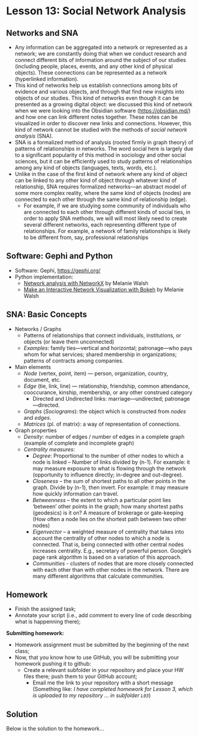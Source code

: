# Lesson 13: Social Network Analysis

## Networks and SNA

- Any information can be aggregated into a network or represented as a network; we are constantly doing that when we conduct research and connect different bits of information around the subject of our studies (including people, places, events, and any other kind of physical objects). These connections can be represented as a network (hyperlinked information).
- This kind of networks help us establish connections among bits of evidence and various objects, and through that find new insights into objects of our studies. This kind of networks even though it can be presented as a growing digital object: we discussed this kind of network when we were looking into the Obsidian software (<https://obsidian.md/>) and how one can link different notes together. These notes can be visualized in order to discover new links and connections. However, this kind of network cannot be studied with the methods of *social network analysis* (SNA).
- SNA is a formalized method of analysis (rooted firmly in graph theory) of patterns of relationships in networks. The word social here is largely due to a significant popularity of this method in sociology and other social sciences, but it can be efficiently used to study patterns of relationships among any kind of objects (languages, texts, words, etc.).
- Unlike in the case of the first kind of network where any kind of object can be linked to any other kind of object through whatever kind of relationship, SNA requires formalized networks---an abstract model of some more complex reality, where the same kind of objects (nodes) are connected to each other through the same kind of relationship (edge).
  - For example, if we are studying some community of individuals who are connected to each other through different kinds of social ties, in order to apply SNA methods, we will will most likely need to create several different networks, each representing different type of relationships. For example, a network of family relationships is likely to be different from, say, professional relationships


## Software: Gephi and Python

- Software: Gephi, <https://gephi.org/>
- Python implementation:
  - [Network analysis with NetworkX](https://melaniewalsh.github.io/Intro-Cultural-Analytics/06-Network-Analysis/01-Network-Analysis.html) by Melanie Walsh
  - [Make an Interactive Network Visualization with Bokeh](https://melaniewalsh.github.io/Intro-Cultural-Analytics/06-Network-Analysis/02-Making-Network-Viz-with-Bokeh.html) by Melanie Walsh

## SNA: Basic Concepts

- Networks / Graphs
  - Patterns of relationships that connect individuals, institutions, or objects (or leave them unconnected)
  - *Examples*: family ties---vertical and horizontal; patronage---who pays whom for what services; shared membership in organizations; patterns of contracts among companies.

- Main elements
  - *Node* (vertex, point, item) --- person, organization, country, document, etc.
  - *Edge* (tie, link, line) --- relationship, friendship, common attendance, cooccurance, kinship, membership, or any other construed category
    - Directed and Undirected links: marriage—undirected; patronage—directed.
  - *Graphs* (*Sociograms*): the object which is constructed from *nodes* and *edges*.
  - *Matrices* (pl. of matrix): a way of representation of connections.

- Graph properties
  - *Density*: number of edges / number of edges in a complete graph (example of complete and incomplete graph)
  - *Centrality measures*:
    - *Degree*: Proportional to the number of other nodes to which a node is linked – Number of links divided by (n-1). For example: it may measure exposure to what is flowing through the network (opportunity to influence directly; in-degree and out-degree).
    - *Closeness* – the sum of shortest paths to all other points in the graph. Divide by (n-1), then invert. For example: it may measure how quickly information can travel.
    - *Betweenness* – the extent to which a particular point lies ‘between’ other points in the graph; how many shortest paths (geodesics) is it on? A measure of brokerage or gate-keeping (How often a node lies on the shortest path between two other nodes)
    - *Eigenvector* – a weighted measure of centrality that takes into account the centrality of other nodes to which a node is connected. That is, being connected with other central nodes increases centrality. E.g., secretary of powerful person. Google’s page rank algorithm is based on a variation of this approach.
    - *Communities* - clusters of nodes that are more closely connected with each other than with other nodes in the network. There are many different algorithms that calculate communities.

## Homework{#HWL13}

- Finish the assigned task;
- Annotate your script (i.e., add comment to every line of code describing what is happenning there);

**Submitting homework:**

* Homework assignment must be submitted by the beginning of the next class;
* Now, that you know how to use GitHub, you will be submitting your homework pushing it to github:
  * Create a relevant subfolder in your repository and place your HW files there; push them to your GitHub account;
	* Email me the link to your repository with a short message (Something like: *I have completed homework for Lesson 3, which is uploaded to my repository ... in subfolder `L03`*)


## Solution{#SolutionL13}

Below is the solution to the homework...

```r


```
